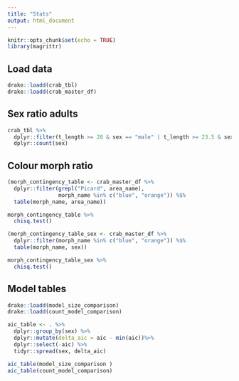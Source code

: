 ```yaml
---
title: "Stats"
output: html_document
---
```


```r
knitr::opts_chunk$set(echo = TRUE)
library(magrittr)
```

## Load data

```r
drake::loadd(crab_tbl)
drake::loadd(crab_master_df)

```

## Sex ratio adults

```r
crab_tbl %>%
  dplyr::filter(t_length >= 28 & sex == "male" | t_length >= 23.5 & sex == "female") %>%
  dplyr::count(sex)
```

## Colour morph ratio

```r
(morph_contingency_table <- crab_master_df %>%
  dplyr::filter(grepl("Picard", area_name), 
                morph_name %in% c("blue", "orange")) %$%
  table(morph_name, area_name))

morph_contingency_table %>%
  chisq.test()

(morph_contingency_table_sex <- crab_master_df %>%
  dplyr::filter(morph_name %in% c("blue", "orange")) %$%
  table(morph_name, sex))

morph_contingency_table_sex %>%
  chisq.test()
```

## Model tables

```r
drake::loadd(model_size_comparison)
drake::loadd(count_model_comparison)

aic_table <- . %>%
  dplyr::group_by(sex) %>%
  dplyr::mutate(delta_aic = aic - min(aic))%>%
  dplyr::select(-aic) %>%
  tidyr::spread(sex, delta_aic)

aic_table(model_size_comparison )
aic_table(count_model_comparison)

```

